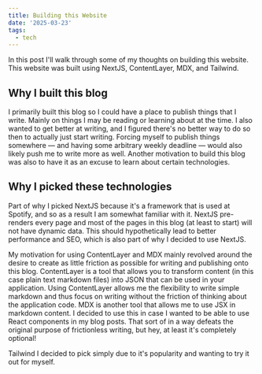 ```yaml
---
title: Building this Website
date: '2025-03-23'
tags:
  - tech
---
```


In this post I'll walk through some of my thoughts on building this website. This website was built using NextJS, ContentLayer, MDX, and Tailwind.

## Why I built this blog
I primarily built this blog so I could have a place to publish things that I write. Mainly on things I may be reading or learning 
about at the time. I also wanted to get better at writing, and I figured there's no better way to do so then to actually just start
writing. Forcing myself to publish things somewhere — and having some arbitrary weekly deadline — would also likely push me to write more
as well. Another motivation to build this blog was also to have it as an excuse to learn about certain technologies.

## Why I picked these technologies
Part of why I picked NextJS because it's a framework that is used at Spotify, and so as a result I am somewhat familiar with it. 
NextJS pre-renders every page and most of the pages in this blog (at least to start) will not have dynamic data. This should hypothetically lead
to better performance and SEO, which is also part of why I decided to use NextJS. 

My motivation for using ContentLayer and MDX mainly revolved around the desire to create as little friction as possible for writing and publishing
onto this blog. ContentLayer is a tool that allows you to transform content (in this case plain text markdown files) into JSON that can be used in 
your application. Using ContentLayer allows me the flexibility to write simple markdown and thus focus on writing without the friction of thinking about 
the application code. MDX is another tool that allows me to use JSX in markdown content. I decided to use this in case I wanted to 
be able to use React components in my blog posts. That sort of in a way defeats the original purpose of frictionless writing, but hey, at least
it's completely optional!

Tailwind I decided to pick simply due to it's popularity and wanting to try it out for myself.
